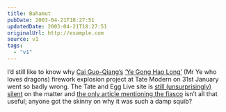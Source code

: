 ```yaml
---
title: Bahamut
pubDate: 2003-04-21T18:27:51
updatedDate: 2003-04-21T18:27:51
originalUrl: http://example.com
source: v1
tags:
  - "v1"
---
```


I&#8217;d still like to know why [Cai Guo-Qiang&#8217;s][1] [&#8216;Ye Gong Hao Long&#8217;][2] (Mr Ye who loves dragons) firework explosion project at Tate Modern on 31st January went so badly wrong. The Tate and Egg Live site is [still (unsurprisingly) silent][3] on the matter and [the only article mentioning the fiasco][4] isn&#8217;t all that useful; anyone got the skinny on why it was such a damp squib?

[1]: http://www.caiguoqiang.com/ "Cai Guo-Qiang: How is your Feng-Shui?"
[2]: http://www.tateandegglive.com/event1_cai.html "Tate and Egg Live: Ye Gong Hai Long Event Overview"
[3]: http://www.tateandegglive.com/reviews/reviews_event1.html "Tate and Egg Live: (No) reviews of Ye Gong Hao Long"
[4]: http://www.observer.co.uk/review/story/0,6903,891621,00.html "The Observer: £25 challenge in London"
